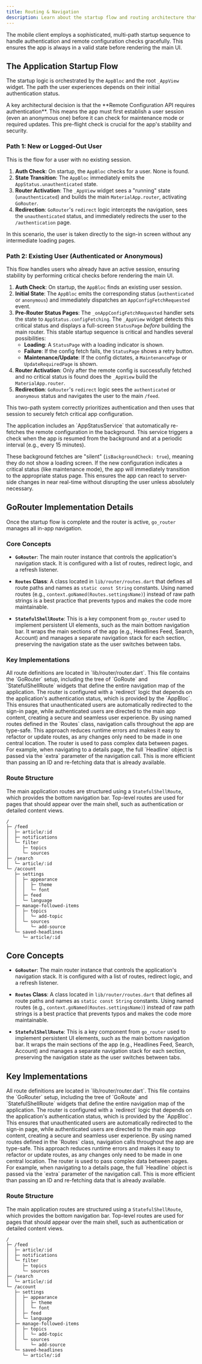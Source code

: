 ```yaml
---
title: Routing & Navigation
description: Learn about the startup flow and routing architecture that powers the mobile client.
---
```


The mobile client employs a sophisticated, multi-path startup sequence to handle authentication and remote configuration checks gracefully. This ensures the app is always in a valid state before rendering the main UI.

## The Application Startup Flow

The startup logic is orchestrated by the `AppBloc` and the root `_AppView` widget. The path the user experiences depends on their initial authentication status.

<Aside>
A key architectural decision is that the **Remote Configuration API requires authentication**. This means the app must first establish a user session (even an anonymous one) before it can check for maintenance mode or required updates. This pre-flight check is crucial for the app's stability and security.
</Aside>

### Path 1: New or Logged-Out User

This is the flow for a user with no existing session.

1.  **Auth Check**: On startup, the `AppBloc` checks for a user. None is found.
2.  **State Transition**: The `AppBloc` immediately emits the `AppStatus.unauthenticated` state.
3.  **Router Activation**: The `_AppView` widget sees a "running" state (`unauthenticated`) and builds the main `MaterialApp.router`, activating `GoRouter`.
4.  **Redirection**: `GoRouter`'s `redirect` logic intercepts the navigation, sees the `unauthenticated` status, and immediately redirects the user to the `/authentication` page.

In this scenario, the user is taken directly to the sign-in screen without any intermediate loading pages.

### Path 2: Existing User (Authenticated or Anonymous)

This flow handles users who already have an active session, ensuring stability by performing critical checks before rendering the main UI.

1.  **Auth Check**: On startup, the `AppBloc` finds an existing user session.
2.  **Initial State**: The `AppBloc` emits the corresponding status (`authenticated` or `anonymous`) and immediately dispatches an `AppConfigFetchRequested` event.
3.  **Pre-Router Status Pages**: The `_onAppConfigFetchRequested` handler sets the state to `AppStatus.configFetching`. The `_AppView` widget detects this critical status and displays a full-screen `StatusPage` *before* building the main router. This stable startup sequence is critical and handles several possibilities:
    -   **Loading**: A `StatusPage` with a loading indicator is shown.
    -   **Failure**: If the config fetch fails, the `StatusPage` shows a retry button.
    -   **Maintenance/Update**: If the config dictates, a `MaintenancePage` or `UpdateRequiredPage` is shown.
4.  **Router Activation**: Only after the remote config is successfully fetched and no critical status is found does the `_AppView` build the `MaterialApp.router`.
5.  **Redirection**: `GoRouter`'s `redirect` logic sees the `authenticated` or `anonymous` status and navigates the user to the main `/feed`.

This two-path system correctly prioritizes authentication and then uses that session to securely fetch critical app configuration.

<Aside type="note">
The application includes an `AppStatusService` that automatically re-fetches the remote configuration in the background. This service triggers a check when the app is resumed from the background and at a periodic interval (e.g., every 15 minutes).

These background fetches are "silent" (`isBackgroundCheck: true`), meaning they do not show a loading screen. If the new configuration indicates a critical status (like maintenance mode), the app will immediately transition to the appropriate status page. This ensures the app can react to server-side changes in near real-time without disrupting the user unless absolutely necessary.
</Aside>

## GoRouter Implementation Details

Once the startup flow is complete and the router is active, `go_router` manages all in-app navigation.

### Core Concepts

-   **`GoRouter`**: The main router instance that controls the application's navigation stack. It is configured with a list of routes, redirect logic, and a refresh listener.

-   **`Routes` Class**: A class located in `lib/router/routes.dart` that defines all route paths and names as `static const String` constants. Using named routes (e.g., `context.goNamed(Routes.settingsName)`) instead of raw path strings is a best practice that prevents typos and makes the code more maintainable.

-   **`StatefulShellRoute`**: This is a key component from `go_router` used to implement persistent UI elements, such as the main bottom navigation bar. It wraps the main sections of the app (e.g., Headlines Feed, Search, Account) and manages a separate navigation stack for each section, preserving the navigation state as the user switches between tabs.

### Key Implementations

<CardGrid>
	<Card title="Centralized Configuration" icon="file-tree">
		All route definitions are located in `lib/router/router.dart`. This file contains the `GoRouter` setup, including the tree of `GoRoute` and `StatefulShellRoute` widgets that define the entire navigation map of the application.
	</Card>
	<Card title="Authentication-Aware Redirects" icon="shield-check">
		The router is configured with a `redirect` logic that depends on the application's authentication status, which is provided by the `AppBloc`. This ensures that unauthenticated users are automatically redirected to the sign-in page, while authenticated users are directed to the main app content, creating a secure and seamless user experience.
	</Card>
	<Card title="Type-Safe Navigation" icon="shield">
		By using named routes defined in the `Routes` class, navigation calls throughout the app are type-safe. This approach reduces runtime errors and makes it easy to refactor or update routes, as any changes only need to be made in one central location.
	</Card>
    <Card title="Passing Arguments" icon="box">
        The router is used to pass complex data between pages. For example, when navigating to a details page, the full `Headline` object is passed via the `extra` parameter of the navigation call. This is more efficient than passing an ID and re-fetching data that is already available.
    </Card>
</CardGrid>

### Route Structure

The main application routes are structured using a `StatefulShellRoute`, which provides the bottom navigation bar. Top-level routes are used for pages that should appear over the main shell, such as authentication or detailed content views.

```tree title="Main Route Tree"
/
├─ /feed
│  ├─ article/:id
│  ├─ notifications
│  └─ filter
│     ├─ topics
│     └─ sources
├─ /search
│  └─ article/:id
└─ /account
   ├─ settings
   │  ├─ appearance
   │  │  ├─ theme
   │  │  └─ font
   │  ├─ feed
   │  └─ language
   ├─ manage-followed-items
   │  ├─ topics
   │  │  └─ add-topic
   │  └─ sources
   │     └─ add-source
   └─ saved-headlines
      └─ article/:id
```
## Core Concepts

-   **`GoRouter`**: The main router instance that controls the application's navigation stack. It is configured with a list of routes, redirect logic, and a refresh listener.

-   **`Routes` Class**: A class located in `lib/router/routes.dart` that defines all route paths and names as `static const String` constants. Using named routes (e.g., `context.goNamed(Routes.settingsName)`) instead of raw path strings is a best practice that prevents typos and makes the code more maintainable.

-   **`StatefulShellRoute`**: This is a key component from `go_router` used to implement persistent UI elements, such as the main bottom navigation bar. It wraps the main sections of the app (e.g., Headlines Feed, Search, Account) and manages a separate navigation stack for each section, preserving the navigation state as the user switches between tabs.

## Key Implementations

<CardGrid>
	<Card title="Centralized Configuration" icon="file-tree">
		All route definitions are located in `lib/router/router.dart`. This file contains the `GoRouter` setup, including the tree of `GoRoute` and `StatefulShellRoute` widgets that define the entire navigation map of the application.
	</Card>
	<Card title="Authentication-Aware Redirects" icon="shield-check">
		The router is configured with a `redirect` logic that depends on the application's authentication status, which is provided by the `AppBloc`. This ensures that unauthenticated users are automatically redirected to the sign-in page, while authenticated users are directed to the main app content, creating a secure and seamless user experience.
	</Card>
	<Card title="Type-Safe Navigation" icon="shield">
		By using named routes defined in the `Routes` class, navigation calls throughout the app are type-safe. This approach reduces runtime errors and makes it easy to refactor or update routes, as any changes only need to be made in one central location.
	</Card>
    <Card title="Passing Arguments" icon="box">
        The router is used to pass complex data between pages. For example, when navigating to a details page, the full `Headline` object is passed via the `extra` parameter of the navigation call. This is more efficient than passing an ID and re-fetching data that is already available.
    </Card>
</CardGrid>

### Route Structure

The main application routes are structured using a `StatefulShellRoute`, which provides the bottom navigation bar. Top-level routes are used for pages that should appear over the main shell, such as authentication or detailed content views.

```tree title="Main Route Tree"
/
├─ /feed
│  ├─ article/:id
│  ├─ notifications
│  └─ filter
│     ├─ topics
│     └─ sources
├─ /search
│  └─ article/:id
└─ /account
   ├─ settings
   │  ├─ appearance
   │  │  ├─ theme
   │  │  └─ font
   │  ├─ feed
   │  └─ language
   ├─ manage-followed-items
   │  ├─ topics
   │  │  └─ add-topic
   │  └─ sources
   │     └─ add-source
   └─ saved-headlines
      └─ article/:id
```
